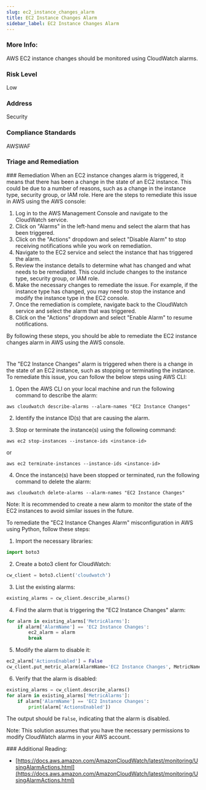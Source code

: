 ```yaml
---
slug: ec2_instance_changes_alarm
title: EC2 Instance Changes Alarm
sidebar_label: EC2 Instance Changes Alarm
---
```


### More Info:

AWS EC2 instance changes should be monitored using CloudWatch alarms.

### Risk Level

Low

### Address

Security

### Compliance Standards

AWSWAF



### Triage and Remediation
<Tabs>
<Tab title='Remediation'>
### Remediation

<AccordionGroup>
<Accordion title='Using Console' defaultOpen='true'>
When an EC2 instance changes alarm is triggered, it means that there has been a change in the state of an EC2 instance. This could be due to a number of reasons, such as a change in the instance type, security group, or IAM role. Here are the steps to remediate this issue in AWS using the AWS console:

1. Log in to the AWS Management Console and navigate to the CloudWatch service.
2. Click on "Alarms" in the left-hand menu and select the alarm that has been triggered.
3. Click on the "Actions" dropdown and select "Disable Alarm" to stop receiving notifications while you work on remediation.
4. Navigate to the EC2 service and select the instance that has triggered the alarm.
5. Review the instance details to determine what has changed and what needs to be remediated. This could include changes to the instance type, security group, or IAM role.
6. Make the necessary changes to remediate the issue. For example, if the instance type has changed, you may need to stop the instance and modify the instance type in the EC2 console.
7. Once the remediation is complete, navigate back to the CloudWatch service and select the alarm that was triggered.
8. Click on the "Actions" dropdown and select "Enable Alarm" to resume notifications.

By following these steps, you should be able to remediate the EC2 instance changes alarm in AWS using the AWS console.

#
</Accordion>

<Accordion title='Using CLI'>
The "EC2 Instance Changes" alarm is triggered when there is a change in the state of an EC2 instance, such as stopping or terminating the instance. To remediate this issue, you can follow the below steps using AWS CLI:

1. Open the AWS CLI on your local machine and run the following command to describe the alarm:

```
aws cloudwatch describe-alarms --alarm-names "EC2 Instance Changes"
```

2. Identify the instance ID(s) that are causing the alarm.

3. Stop or terminate the instance(s) using the following command:

```
aws ec2 stop-instances --instance-ids <instance-id>
```

or

```
aws ec2 terminate-instances --instance-ids <instance-id>
```

4. Once the instance(s) have been stopped or terminated, run the following command to delete the alarm:

```
aws cloudwatch delete-alarms --alarm-names "EC2 Instance Changes"
```

Note: It is recommended to create a new alarm to monitor the state of the EC2 instances to avoid similar issues in the future.
</Accordion>

<Accordion title='Using Python'>
To remediate the "EC2 Instance Changes Alarm" misconfiguration in AWS using Python, follow these steps:

1. Import the necessary libraries:

```python
import boto3
```

2. Create a boto3 client for CloudWatch:

```python
cw_client = boto3.client('cloudwatch')
```

3. List the existing alarms:

```python
existing_alarms = cw_client.describe_alarms()
```

4. Find the alarm that is triggering the "EC2 Instance Changes" alarm:

```python
for alarm in existing_alarms['MetricAlarms']:
    if alarm['AlarmName'] == 'EC2 Instance Changes':
        ec2_alarm = alarm
        break
```

5. Modify the alarm to disable it:

```python
ec2_alarm['ActionsEnabled'] = False
cw_client.put_metric_alarm(AlarmName='EC2 Instance Changes', MetricName='StatusCheckFailed', ActionsEnabled=False)
```

6. Verify that the alarm is disabled:

```python
existing_alarms = cw_client.describe_alarms()
for alarm in existing_alarms['MetricAlarms']:
    if alarm['AlarmName'] == 'EC2 Instance Changes':
        print(alarm['ActionsEnabled'])
```

The output should be `False`, indicating that the alarm is disabled.

Note: This solution assumes that you have the necessary permissions to modify CloudWatch alarms in your AWS account.
</Accordion>

</AccordionGroup>
</Tab>
</Tabs>
### Additional Reading:

- [https://docs.aws.amazon.com/AmazonCloudWatch/latest/monitoring/UsingAlarmActions.html](https://docs.aws.amazon.com/AmazonCloudWatch/latest/monitoring/UsingAlarmActions.html) 

